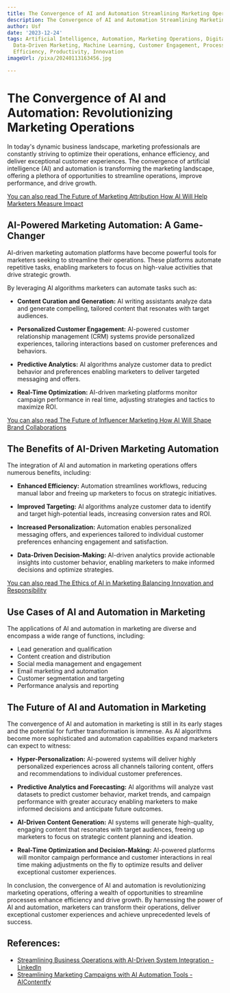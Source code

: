 ```yaml
---
title: The Convergence of AI and Automation Streamlining Marketing Operations
description: The Convergence of AI and Automation Streamlining Marketing Operations
author: Usf
date: '2023-12-24'
tags: Artificial Intelligence, Automation, Marketing Operations, Digital Transformation,
  Data-Driven Marketing, Machine Learning, Customer Engagement, Process Optimization,
  Efficiency, Productivity, Innovation
imageUrl: /pixa/20240113163456.jpg

---
```

#  The Convergence of  AI and Automation: Revolutionizing Marketing Operations

In today's dynamic business landscape, marketing professionals are constantly striving to optimize their operations,  enhance efficiency, and deliver  exceptional customer experiences. The convergence of artificial intelligence (AI) and  automation is transforming the marketing landscape,  offering a plethora of opportunities to streamline operations, improve performance, and drive growth.

[You can also read The Future of Marketing Attribution  How AI Will Help Marketers Measure Impact](The%20Future%20of%20Marketing%20Attribution%20How%20AI%20Will%20Help%20Marketers%20Measure%20Impact)


## AI-Powered Marketing Automation: A Game-Changer

AI-driven marketing automation platforms have become powerful tools for marketers seeking to streamline their operations. These platforms automate repetitive tasks, enabling marketers  to focus on high-value activities that drive strategic growth.

By leveraging AI algorithms marketers can automate  tasks such as:

- **Content Curation and Generation:** AI  writing assistants analyze data and generate compelling, tailored content that resonates with target audiences.

- **Personalized Customer Engagement:** AI-powered customer relationship management (CRM) systems provide personalized experiences, tailoring interactions based on customer preferences and  behaviors.

- **Predictive Analytics:** AI algorithms analyze customer data to  predict behavior and preferences enabling marketers to deliver targeted  messaging and offers.

- **Real-Time Optimization:** AI-driven marketing platforms monitor campaign performance in real time, adjusting strategies and tactics to maximize ROI.

[You can also read The Future of Influencer Marketing How AI Will Shape Brand Collaborations](The%20Future%20of%20Influencer%20Marketing%20How%20AI%20Will%20Shape%20Brand%20Collaborations)


## The Benefits of AI-Driven Marketing Automation

The integration of AI and automation in marketing operations offers numerous benefits, including:

-  **Enhanced Efficiency:** Automation streamlines workflows, reducing manual labor and  freeing up marketers to focus on  strategic initiatives.

- **Improved Targeting:** AI algorithms analyze customer data to identify and target high-potential leads, increasing conversion rates and ROI.

- **Increased Personalization:** Automation enables personalized messaging offers, and experiences tailored to individual customer preferences  enhancing  engagement and satisfaction.

- **Data-Driven Decision-Making:** AI-driven analytics  provide actionable insights  into customer behavior, enabling marketers to make informed decisions  and optimize strategies.

[You can also  read The  Ethics of AI in Marketing Balancing Innovation and Responsibility](The%20Ethics%20of%20AI%20in%20Marketing%20Balancing%20Innovation%20and%20Responsibility)


## Use Cases of AI  and Automation in Marketing

The applications of AI and automation in marketing  are diverse and encompass a wide range of functions, including:

- Lead  generation and qualification
- Content creation and distribution
- Social  media management and engagement
- Email marketing  and  automation
- Customer  segmentation and targeting
- Performance analysis  and reporting

## The Future of AI and Automation in Marketing

The convergence  of AI and automation in marketing is still in its early stages and the potential for further transformation is  immense. As AI algorithms become more sophisticated and automation capabilities expand marketers can expect to witness:

- **Hyper-Personalization:** AI-powered systems will deliver highly personalized experiences across all channels tailoring content, offers and recommendations to individual  customer preferences.

- **Predictive Analytics and Forecasting:** AI algorithms will analyze vast datasets to predict customer  behavior, market trends, and campaign performance  with greater accuracy  enabling marketers  to make informed decisions  and anticipate future outcomes.

- **AI-Driven  Content Generation:** AI systems will generate high-quality, engaging  content that resonates with target audiences, freeing up marketers to focus on strategic content planning  and  ideation.

- **Real-Time  Optimization and Decision-Making:** AI-powered  platforms will  monitor campaign performance and customer interactions in real  time  making adjustments on the fly to optimize results  and deliver exceptional  customer  experiences.

In conclusion, the convergence of AI and automation is  revolutionizing marketing operations, offering  a wealth of opportunities to streamline  processes enhance efficiency and drive growth. By harnessing the power of AI and automation, marketers can transform their operations, deliver exceptional customer experiences  and achieve unprecedented levels of success.

## References:
- [Streamlining Business Operations with AI-Driven System Integration - LinkedIn](https://www.linkedin.com/pulse/streamlining-business-operations-ai-driven-system-integration-a14lf)
- [Streamlining Marketing Campaigns with AI Automation Tools - AIContentfy](https://aicontentfy.com/en/blog/streamlining-marketing-campaigns-with-ai-automation-tools)
